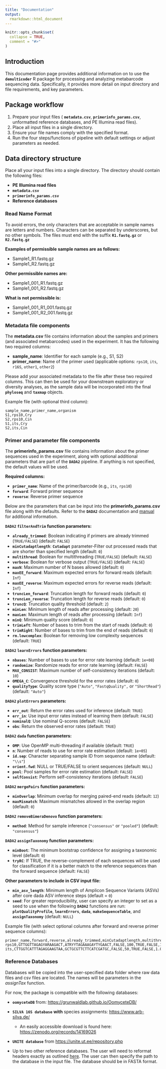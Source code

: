 ```yaml
---
title: "Documentation"
output: 
  rmarkdown::html_document
---
```


```r
knitr::opts_chunk$set(
  collapse = TRUE,
  comment = "#>"
)
```

## Introduction

This documentation page provides additional information on to use the **`demulticoder`** R package for processing and analyzing metabarcode sequencing data. Specifically, it provides more detail on input directory and file requirements, and key parameters.

## Package workflow

1. Prepare your input files ( **`metadata.csv`**, **`primerinfo_params.csv`**, unformatted reference databases, and PE Illumina read files).
2. Place all input files in a single directory.
3. Ensure your file names comply with the specified format.
4. Run the four steps/functions of pipeline with default settings or adjust parameters as needed.

## Data directory structure

Place all your input files into a single directory. The directory should contain the following files:

* **PE Illumina read files**
* **`metadata.csv`**
* **`primerinfo_params.csv`**
* **Reference databases**

### Read Name Format

To avoid errors, the only characters that are acceptable in sample names are letters and numbers. Characters can be separated by underscores, but no other symbols. The files must end with the suffix **`R1.fastq.gz`** or **`R2.fastq.gz`**

**Examples of permissible sample names are as follows:**

* Sample1_R1.fastq.gz
* Sample1_R2.fastq.gz

**Other permissible names are:**

* Sample1_001_R1.fastq.gz
* Sample1_001_R2.fastq.gz

**What is not permissible is:**

* Sample1_001_R1_001.fastq.gz
* Sample1_001_R2_001.fastq.gz

### Metadata file components

The **metadata.csv** file contains information about the samples and primers (and associated metabarcodes) used in the experiment. It has the following two required columns:

* **sample_name**: Identifier for each sample (e.g., S1, S2)
* **primer_name**: Name of the primer used (applicable options: `rps10`, `its`, `r16S`, `other1`, `other2`)

Please add your associated metadata to the file after these two required columns. This can then be used for your downstream exploratory or diversity analyses, as the sample data will be incorporated into the final **`phyloseq`** and **`taxmap`** objects.

Example file (with optional third column):

```csv
sample_name,primer_name,organism
S1,rps10,Cry
S2,rps10,Cin
S1,its,Cry
S2,its,Cin
```

### Primer and parameter file components

The **primerinfo_params.csv** file contains information about the primer sequences used in the experiment, along with optional additional parameters that are part of the **`DADA2`** pipeline. If anything is not specified, the default values will be used.  

**Required columns:**  

* **`primer_name`**: Name of the primer/barcode (e.g., `its`, `rps10`)
* **`forward`**: Forward primer sequence
* **`reverse`**: Reverse primer sequence

Below are the parameters that can be input into the **primerinfo_params.csv** file along with the defaults. Refer to the **`DADA2`** documentation and [manual](https://www.bioconductor.org/packages/release/bioc/manuals/dada2/man/dada2.pdf) for additional information. 

**`DADA2` `filterAndTrim` function parameters:**  

* **`already_trimmed`**: Boolean indicating if primers are already trimmed (`TRUE/FALSE`) (default: `FALSE`)
* **`minCutadaptlength`**: **`Cutadapt`** parameter-Filter out processed reads that are shorter than specified length (default: `0`)
* **`multithread`**: Boolean for multithreading (`TRUE/FALSE`) (default: `FALSE`)
* **`verbose`**: Boolean for verbose output (`TRUE/FALSE`) (default: `FALSE`)
* **`maxN`**: Maximum number of N bases allowed (default: `0`)
* **`maxEE_forward`**: Maximum expected errors for forward reads (default: `Inf`)
* **`maxEE_reverse`**: Maximum expected errors for reverse reads (default: `Inf`)
* **`truncLen_forward`**: Truncation length for forward reads (default: `0`)
* **`truncLen_reverse`**: Truncation length for reverse reads (default: `0`)
* **`truncQ`**: Truncation quality threshold (default: `2`)
* **`minLen`**: Minimum length of reads after processing (default: `20`)
* **`maxLen`**: Maximum length of reads after processing (default: `Inf`)
* **`minQ`**: Minimum quality score (default: `0`)
* **`trimLeft`**: Number of bases to trim from the start of reads (default: `0`)
* **`trimRight`**: Number of bases to trim from the end of reads (default: `0`)
* **`rm.lowcomplex`**: Boolean for removing low complexity sequences (default: `TRUE`)

**`DADA2` `learnErrors` function parameters:**  

* **`nbases`**: Number of bases to use for error rate learning (default: `1e+08`)
* **`randomize`**: Randomize reads for error rate learning (default: `FALSE`)
* **`MAX_CONSIST`**: Maximum number of self-consistency iterations (default: `10`)
* **`OMEGA_C`**: Convergence threshold for the error rates (default: `0`)
* **`qualityType`**: Quality score type (`"Auto"`, `"FastqQuality",` or `"ShortRead"`) (default: `"Auto"`)

**`DADA2` `plotErrors` parameters:**  

* **`err_out`**: Return the error rates used for inference (default: `TRUE`)
* **`err_in`**: Use input error rates instead of learning them (default: `FALSE`)
* **`nominalQ`**: Use nominal Q-scores (default: `FALSE`)
* **`obs`**: Return the observed error rates (default: `TRUE`)

**`DADA2` `dada` function parameters:**  

* **`OMP`**: Use OpenMP multi-threading if available (default: `TRUE`)
* **`n`**: Number of reads to use for error rate estimation (default: `1e+05`)
* **`id.sep`**: Character separating sample ID from sequence name (default: `"\\s"`)
* **`orient.fwd`**: NULL or TRUE/FALSE to orient sequences (default: `NULL`)
* **`pool`**: Pool samples for error rate estimation (default: `FALSE`)
* **`selfConsist`**: Perform self-consistency iterations (default: `FALSE`)

**`DADA2` `mergePairs` function parameters:**  

* **`minOverlap`**: Minimum overlap for merging paired-end reads (default: `12`)
* **`maxMismatch`**: Maximum mismatches allowed in the overlap region (default: `0`)

**`DADA2` `removeBimeraDenovo` function parameters:**  

* **`method`**: Method for sample inference (`"consensus"` or `"pooled"`) (default: `"consensus"`)

**`DADA2` `assignTaxonomy` function parameters:**  

* **`minBoot`**: The minimum bootstrap confidence for assigning a taxonomic level (default: `0`)  
* **`tryRC`**: If TRUE, the reverse-complement of each sequences will be used for classification if it is a better match to the reference sequences than the forward sequence (default: `FALSE`)  

**Other parameters to include in CSV input file:**  

* **`min_asv_length`**: Minimum length of Amplicon Sequence Variants (ASVs) after core dada ASV inference steps (default = `0`)    
* **`seed`**: For greater reproducibility, user can specify an integer to set as a seed to use when the following **`DADA2`** functions are run: **`plotQualityProfile`**, **`learnErrors`**, **`dada`**, **`makeSequenceTable`**, and **`assignTaxonomy`** (default: `NULL`)  

Example file (with select optional columns after forward and reverse primer sequence columns):
```csv
primer_name,forward,reverse,already_trimmed,minCutadaptlength,multithread,verbose,maxN,maxEE_forward,maxEE_reverse,truncLen_forward,truncLen_reverse,truncQ,minLen,maxLen,minQ,trimLeft,trimRight,rm.lowcomplex,minOverlap,maxMismatch,min_asv_length
rps10,GTTGGTTAGAGYARAAGACT,ATRYYTAGAAAGAYTYGAACT,FALSE,100,TRUE,FALSE,1.00E+05,5,5,0,0,5,150,Inf,0,0,0,0,15,0,50
its,CTTGGTCATTTAGAGGAAGTAA,GCTGCGTTCTTCATCGATGC,FALSE,50,TRUE,FALSE,1.00E+05,5,5,0,0,5,50,Inf,0,0,0,0,15,0,50
```

### Reference Databases   

Databases will be copied into the user-specified data folder where raw data files and csv files are located. The names will be parameters in the *assignTax* function.  

For now, the package is compatible with the following databases:

* **`oomyceteDB`** from: [https://grunwaldlab.github.io/OomyceteDB/](https://grunwaldlab.github.io/OomyceteDB/)

* **`SILVA 16S database`** **with** species assignments: [https://www.arb-silva.de/](https://www.arb-silva.de/)
  * An easily accessible download is found here: [https://zenodo.org/records/14169026](https://zenodo.org/records/14169026)

* **`UNITE database`** from [https://unite.ut.ee/repository.php](https://unite.ut.ee/repository.php)

* Up to two other reference databases. The user will need to reformat headers exactly as outlined [here](https://benjjneb.github.io/dada2/training.html). The user can then specify the path to the database in the input file. The database should be in FASTA format.

